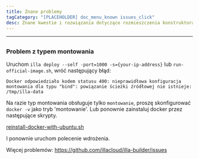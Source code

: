 ```yaml
---
title: Znane problemy
tagCategory: "[PLACEHOLDER] doc_menu_known issues_click"
desc: Znane kwestie i rozwiązania dotyczące rozmieszczenia konstruktora ILLA.
---
```


* * *

## <Heading hidden>Znane problemy</Heading>

### Problem z typem montowania

Uruchom `illa deploy --self -port=1000 -s={your-ip-address}` lub `run-official-image.sh`, wróć następujący błąd:

`Docker odpowiedziało kodem statusu 400: nieprawidłowa konfiguracja montowania dla typu "bind": powiązanie ścieżki źródłowej nie istnieje: /tmp/illa-data`

Na razie typ montowania obsługuje tylko `montowanie`, proszę skonfigurować `docker -v` jako tryb 'montowanie'. Lub ponownie zainstaluj docker przez następujące skrypty.

[reinstall-docker-with-ubuntu.sh](https://github.com/illacloud/deploy-illa-manually/blob/main/utils/reinstall-docker-with-ubuntu.sh)

I ponownie uruchom polecenie wdrożenia.

Więcej problemów: https://github.com/illacloud/illa-builder/issues
